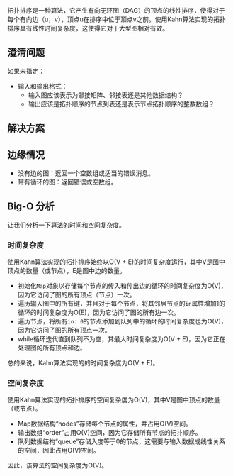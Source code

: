 

拓扑排序是一种算法，它产生有向无环图（DAG）的顶点的线性排序，使得对于每个有向边（u，v），顶点u在排序中位于顶点v之前。使用Kahn算法实现的拓扑排序具有线性时间复杂度，这使得它对于大型图相对有效。

## 澄清问题

如果未指定：

* 输入和输出格式：
  * 输入图应该表示为邻接矩阵、邻接表还是其他数据结构？
  * 输出应该是拓扑顺序的节点列表还是表示节点拓扑顺序的整数数组？

## 解决方案

<MDXCodeBlock languages={{jsx:topologicalSortJs,tsx:topologicalSortTs}}/>

## 边缘情况

* 没有边的图：返回一个空数组或适当的错误消息。
* 带有循环的图：返回错误或空数组。

## Big-O 分析

让我们分析一下算法的时间和空间复杂度。

### 时间复杂度

使用Kahn算法实现的拓扑排序始终以O(V + E)的时间复杂度运行，其中V是图中顶点的数量（或节点），E是图中边的数量。

* 初始化`Map`对象以存储每个节点的传入和传出边的循环的时间复杂度为O(V)，因为它访问了图的所有顶点（节点）一次。
* 遍历输入图中的所有键，并且对于每个节点，将其邻居节点的`in`属性增加1的循环的时间复杂度为O(E)，因为它访问了图的所有边一次。
* 遍历节点，将所有`in: 0`的节点添加到队列中的循环的时间复杂度也为O(V)，因为它访问了图的所有顶点一次。
* while循环迭代直到队列不为空，其最大时间复杂度为O(V + E)，因为它正在处理图的所有顶点和边。

总的来说，Kahn算法实现的的时间复杂度为O(V + E)。

### 空间复杂度

使用Kahn算法实现的拓扑排序的空间复杂度为O(V)，其中V是图中顶点的数量（或节点）。

* Map数据结构“nodes”存储每个节点的属性，并占用O(V)空间。
* 输出数组“order”占用O(V)空间，因为它存储所有节点的拓扑顺序。
* 队列数据结构“queue”存储入度等于0的节点，这需要与输入数据成线性关系的空间，因此占用O(V)空间。

因此，该算法的空间复杂度为O(V)。
